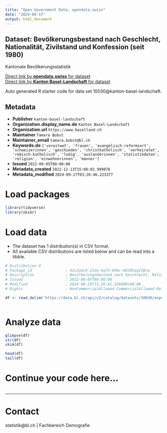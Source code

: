 ```yaml
---
title: "Open Government Data, opendata.swiss"
date: "2024-09-17"
output: html_document
---
```


## Dataset: Bevölkerungsbestand nach Geschlecht, Nationalität, Zivilstand und Konfession (seit 1980)

Kantonale Bevölkerungsstatistik

[Direct link by **opendata.swiss** for dataset](https://opendata.swiss/de/dataset/bevolkerungsbestand-nach-geschlecht-nationalitat-zivilstand-und-konfession-ab-1980)<br>
[Direct link by **Kanton Basel-Landschaft** for dataset](https://data.bl.ch/explore/dataset/10030/)

Auto generated R starter code for data set 10030@kanton-basel-landschaft.

## Metadata

- **Publisher** `kanton-basel-landschaft`
- **Organization.display_name.de** `Kanton Basel-Landschaft`
- **Organization.url** `https://www.baselland.ch`
- **Maintainer** `Tamara Bobst`
- **Maintainer_email** `tamara.bobst@bl.ch`
- **Keywords.de** `['verwitwet', 'frauen', 'evangelisch-reformiert', 'schweizerinnen', 'geschieden', 'christkatholisch', 'verheiratet', 'romisch-katholisch', 'ledig', 'auslanderinnen', 'statistikdaten', 'religion', 'einwohnerinnen', 'manner']`
- **Issued** `2022-09-05T00:00:00`
- **Metadata_created** `2022-12-13T15:08:02.999076`
- **Metadata_modified** `2024-09-17T03:26:46.223377`


# Load packages

```r

library(tidyverse)
library(skimr)

```

# Load data

-   The dataset has 1 distribution(s) in CSV format.
-   All available CSV distributions are listed below and can be read into a tibble.

```r

# Distribution 0
# Package_id               : 41c2a4c9-21da-4a73-89bc-68205aa228ce
# Description              : Bevölkerungsbestand nach Geschlecht, Nationalität, Zivilstand und Konfession (seit 1980) (csv)
# Issued                   : 2022-09-05T00:00:00
# Modified                 : 2024-08-29T15:26:41.326000+00:00
# Rights                   : NonCommercialAllowed-CommercialAllowed-ReferenceRequired

df <- read_delim('https://data.bl.ch/api/v2/catalog/datasets/10030/exports/csv?use_labels=true')



```

# Analyze data

```r

glimpse(df)
str(df)
skim(df)

head(df)
tail(df)

```

# Continue your code here...

```r

```

------------------------------------------------------------------------

# Contact

statistik@bl.ch | Fachbereich Demografie
